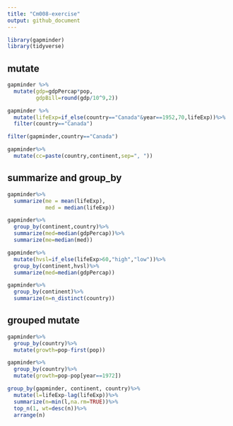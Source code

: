 ```yaml
---
title: "Cm008-exercise"
output: github_document
---
```


```r
library(gapminder)
library(tidyverse)
```

## mutate 
```r
gapminder %>%
  mutate(gdp=gdpPercap*pop,
         gdpBill=round(gdp/10^9,2))
```

```r
gapminder %>%
  mutate(lifeExp=if_else(country=="Canada"&year==1952,70,lifeExp))%>%
  filter(country=="Canada")
```

```r
filter(gapminder,country=="Canada")
```

```r
gapminder%>%
  mutate(cc=paste(country,continent,sep=", "))
```

## summarize and group_by
```r
gapminder%>%
  summarize(me = mean(lifeExp),
            med = median(lifeExp))
```

```r
gapminder%>%
  group_by(continent,country)%>%
  summarize(med=median(gdpPercap))%>%
  summarize(me=median(med))
```

```r
gapminder%>%
  mutate(hvsl=if_else(lifeExp>60,"high","low"))%>%
  group_by(continent,hvsl)%>%
  summarize(med=median(gdpPercap))
```

```r
gapminder%>%
  group_by(continent)%>%
  summarize(n=n_distinct(country))
```

## grouped mutate

```r
gapminder%>%
  group_by(country)%>%
  mutate(growth=pop-first(pop))
```

```r
gapminder%>%
  group_by(country)%>%
  mutate(growth=pop-pop[year==1972])
```

```r
group_by(gapminder, continent, country)%>%
  mutate(l=lifeExp-lag(lifeExp))%>%
  summarize(n=min(l,na.rm=TRUE))%>%
  top_n(1, wt=desc(n))%>%
  arrange(n)
```



